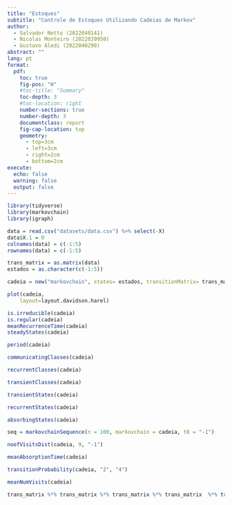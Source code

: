 ```yaml
---
title: "Estoques"
subtitle: "Controle de Estoques Utilizando Cadeias de Markov"
author:
  - Salvador Netto (2022040141)
  - Nicolas Monteiro (2022039950)
  - Gustavo Aledi (2022040290)
abstract: ""
lang: pt
format: 
  pdf:
    toc: true
    fig-pos: "H"
    #toc-title: "Summary"
    toc-depth: 3
    #toc-location: right
    number-sections: true
    number-depth: 3
    documentclass: report
    fig-cap-location: top
    geometry:
      - top=3cm
      - left=3cm
      - right=2cm
      - bottom=2cm
execute:
  echo: false
  warning: false
  output: false
---
```


```r
library(tidyverse)
library(markovchain)
library(igraph)
```

```r
data = read.csv("datasets/data.csv") %>% select(-X)
data$X.1 = 0
colnames(data) = c(-1:5)
rownames(data) = c(-1:5)

trans_matrix = as.matrix(data)
estados = as.character(c(-1:5))
```

```r
cadeia = new("markovchain", states= estados, transitionMatrix= trans_matrix, name= 'Estoque')
```

```r
plot(cadeia,
    layout=layout.davidson.harel)
```
```r
is.irreducible(cadeia)
is.regular(cadeia)
meanRecurrenceTime(cadeia)
steadyStates(cadeia)
```

```r
period(cadeia)

communicatingClasses(cadeia)

recurrentClasses(cadeia)

transientClasses(cadeia)

transientStates(cadeia)

recurrentStates(cadeia)

absorbingStates(cadeia)
```

```r
seq = markovchainSequence(n = 100, markovchain = cadeia, t0 = "-1")
```

```r
noofVisitsDist(cadeia, 9, "-1")

```

```r
meanAbsorptionTime(cadeia)

```

```r
transitionProbability(cadeia, "2", "4")

```

```r
meanNumVisits(cadeia)
```

```r
trans_matrix %*% trans_matrix %*% trans_matrix %*% trans_matrix  %*% trans_matrix %*% trans_matrix 
```


